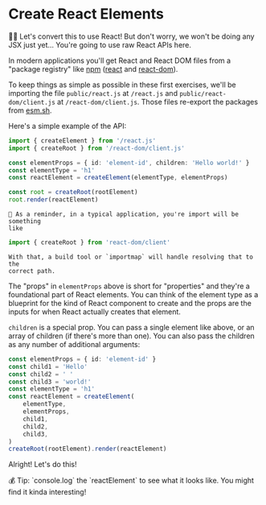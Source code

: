 # Create React Elements

<EpicVideo url="https://www.epicreact.dev/tutorials/get-started-with-react/create-react-elements" />

👨‍💼 Let's convert this to use React! But don't worry, we won't be doing any JSX just
yet... You're going to use raw React APIs here.

In modern applications you'll get React and React DOM files from a "package
registry" like [npm](https://npmjs.com) ([react](https://npm.im/react) and
[react-dom](https://npm.im/react-dom)).

To keep things as simple as possible in these first exercises, we'll be
importing the file `public/react.js` at `/react.js` and
`public/react-dom/client.js` at `/react-dom/client.js`. Those files re-export
the packages from [esm.sh](https://esm.sh).

Here's a simple example of the API:

```typescript
import { createElement } from '/react.js'
import { createRoot } from '/react-dom/client.js'

const elementProps = { id: 'element-id', children: 'Hello world!' }
const elementType = 'h1'
const reactElement = createElement(elementType, elementProps)

const root = createRoot(rootElement)
root.render(reactElement)
```

<callout-info>

    🦉 As a reminder, in a typical application, you're import will be something
    like

```ts nonumber nolang
import { createRoot } from 'react-dom/client'
```

    With that, a build tool or `importmap` will handle resolving that to the
    correct path.

</callout-info>

The "props" in `elementProps` above is short for "properties" and they're a
foundational part of React elements. You can think of the element type as a
blueprint for the kind of React component to create and the props are the inputs
for when React actually creates that element.

`children` is a special prop. You can pass a single element like above, or an
array of children (if there's more than one). You can also pass the children as
any number of additional arguments:

```typescript
const elementProps = { id: 'element-id' }
const child1 = 'Hello'
const child2 = ' '
const child3 = 'world!'
const elementType = 'h1'
const reactElement = createElement(
	elementType,
	elementProps,
	child1,
	child2,
	child3,
)
createRoot(rootElement).render(reactElement)
```

Alright! Let's do this!

<callout-info class="aside">
	💰 Tip: `console.log` the `reactElement` to see what it looks like. You might
	find it kinda interesting!
</callout-info>
